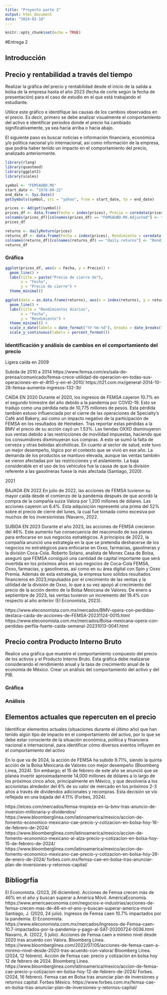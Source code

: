 ---
title: "Proyecto parte 2"
output: html_document
date: "2024-02-18"
---

```{r setup, include=FALSE}
knitr::opts_chunk$set(echo = TRUE)
```

#Entrega 2

## Introducción

## Precio y rentabilidad a través del tiempo
Realizar la gráfica del precio y rentabilidad desde el inicio de la salida a bolsa de la empresa hasta el año 2023 (fecha de corte según la fecha de presentación) para el caso de estudio en el que está trabajando el estudiante.

Utilice este gráfico e identifique las causas de los cambios observados en el precio. Es decir, primero se debe analizar visualmente el comportamiento del activo e identificar periodos donde el precio ha cambiado significativamente, ya sea hacia arriba o hacia abajo.

El siguiente paso es buscar noticias e información financiera, económica y/o política nacional y/o internacional, así como información de la empresa, que podría haber tenido un impacto en el comportamiento del precio, analizado anteriormente.



```{r}
library(rlang)
library(quantmod)
library(ggplot2)
library(scales)
```
```{r}
symbol <- "FEMSAUBD.MX"
start_date <- "1978-09-22"
end_date <- Sys.Date()
getSymbols(symbol, src = "yahoo", from = start_date, to = end_date)
```

```{r}
prices <- Ad(get(symbol))
prices_df <- data.frame(Fecha = index(prices), Precio = coredata(prices))
colnames(prices_df)[colnames(prices_df) == "FEMSAUBD.MX.Adjusted"] <- "Precio"
prices_df
```


```{r}
returns <- dailyReturn(prices)
returns_df <- data.frame(Fecha = index(prices), Rendimiento = coredata(returns))
colnames(returns_df)[colnames(returns_df) == "daily.returns"] <- "Rendimiento diario"
returns_df
```


### Gráfica
```{r}
ggplot(prices_df, aes(x = Fecha, y = Precio)) +
  geom_line() +
  labs(title = paste("Precio de cierre de"),
       x = "Fecha",
       y = "Precio de cierre") +
  theme_minimal()
```


```{r}
ggplot(data = as.data.frame(returns), aes(x = index(returns), y = returns)) +
  geom_line() +
  labs(title = "Rendimientos diarios",
       x = "Fecha",
       y = "Rendimiento") +
  theme_minimal() +
  scale_x_date(labels = date_format("%Y-%m-%d"), breaks = date_breaks("1 year")) +
  scale_y_continuous(labels = percent_format())
```

### Identificación y análisis de cambios en el comportamiento del precio 
Ligera caída en 2009


Subida de 2010 a 2014
https://www.femsa.com/es/sala-de-prensa/comunicado/femsa-crece-utilidad-de-operacion-en-todas-sus-operaciones-en-el-4t10-y-en-el-2010/
https://t21.com.mx/general-2014-10-28-femsa-aumenta-ingresos-132-3t/



CAÍDA EN 2020
Durante el 2020, los ingresos de FEMSA cayeron 10.7% en el segundo trimestre del año debido a la pandemia por COVID-19. Esto se tradujo como una pérdida neta de 10,775 millones de pesos. Esta pérdida también estuvo influenciada por el cierre de las operaciones de Specialty’s Café and Bakery, así como un impacto negativo de la participación de FEMSA en los resultados de Heineken. Tras reportar estas pérdidas a la BMV el precio de su acción cayó un 1.53%. 
Las tiendas OXXO disminuyeron sus ventas debido a las restricciones de movilidad impuestas, haciendo que los consumidores disminuyeran sus compras. A esto se sumó la falta de cerveza y otras bebidas alcohólicas. En cuanto al sector de salud, este tuvo un mejor desempeño, lógico por el contexto que se vivió en ese año. La demanda de los productos se mantuvo elevada, aunque las ventas también se vieron afectadas por las restricciones y el aislamiento. La baja considerable en el uso de los vehículos fue la causa de que la división referente a las gasolineras fuese la más afectada (Santiago, 2020). 

2021


BAJADA EN 2022
En julio de 2022, las acciones de FEMSA tuvieron su mayor caída desde el comienzo de la pandemia después de que acordó la compra de la compañía suiza Valora por 1,200 millones de dólares. Las acciones cayeron un 6.4%. Esta adquisición representó una prima del 52% sobre el precio de cierre del lunes, la cual fue tomada como excesiva por muchos de los inversionistas (Navarro, 2022. 

SUBIDA EN 2023
Durante el año 2023, las acciones de FEMSA crecieron del 46%. Este aumento fue consecuencia del reacomodo de sus planes para enfocarse en sus negocios estratégicos. A principios de 2022, la compañía anunció una estrategia en la que se pretendía deshacerse de los negocios no estratégicos para enfocarse en Oxxo, farmacias, gasolineras y la división Coca-Cola. Roberto Solano, analista de Monex Casa de Bolsa, aseguró que FEMSA consiguió una cantidad de capital importante que será invertida en los próximos años en sus negocios de Coca-Cola FEMSA, Oxxo, farmacias, y gasolineras, así como en su área digital con Spin y Oxxo Premia.
Además de esta estrategia, la empresa tuvo sólidos resultados financieros en 2023,impulsados por el crecimiento de las ventas y la utilidad de la división de Oxxo, lo que a su vez apoyó al crecimiento del precio de la acción dentro de la Bolsa Mexicana de Valores. De enero a septiembre de 2023, las ventas tuvieron un incremento del 19.4% con respecto al año anterior (El Economista, 2023). 


https://www.eleconomista.com.mx/mercados/BMV-opera-con-perdidas-destaca-caida-de-acciones-de-FEMSA-20231124-0015.html
https://www.eleconomista.com.mx/mercados/Bolsa-mexicana-opera-con-perdidas-perfila-fuerte-caida-semanal-20231013-0041.html






## Precio contra Producto Interno Bruto
Realice una gráfica que muestre el comportamiento compuesto del precio de los activos y el Producto Interno Bruto. Esta gráfica debe realizarse considerando el rendimiento anual y la tasa de crecimiento anual de la economía de México. Crear un análisis del comportamiento del activo y del PIB.

### Gráfica

### Análisis


## Elementos actuales que repercuten en el precio 
Identificar elementos actuales (situaciones durante el último año) que han tenido algún tipo de impacto en el comportamiento del activo, por lo que se debe estar consciente de la situación económica, política y financiera nacional e internacional, para identificar cómo diversos eventos influyen en el comportamiento del activo

En lo que va de 2024, la acción de FEMSA ha subido 9.71%, siendo la quinta acción de la Bolsa Mexicana de Valores con mejor desempeño (Bloomberg Línea, 2024). Sin embargo; el 15 de febrero de este año se anunció que se planea invertir aproximadamente  14,000 millones de dólares a lo largo de los próximos cinco años, principalmente en México, y que devolvería a los accionistas alrededor del 6% de su valor de mercado en los próximos 2-3 años a través de dividendos adicionales y recompras. Esta decisión se vio reflejada en una bajada del 4.11% (Forbes, 2024). 

https://elceo.com/mercados/femsa-tropieza-en-la-bmv-tras-anuncio-de-inversion-millonaria-y-dividendos/
https://www.bloomberglinea.com/latinoamerica/mexico/accion-de-fomento-economico-mexicano-cae-precio-y-cotizacion-en-bolsa-hoy-16-de-febrero-de-2024/
https://www.bloomberglinea.com/latinoamerica/mexico/accion-de-fomento-economico-mexicano-al-alza-precio-y-cotizacion-en-bolsa-hoy-15-de-febrero-de-2024/
https://www.bloomberglinea.com/latinoamerica/mexico/accion-de-fomento-economico-mexicano-cae-precio-y-cotizacion-en-bolsa-hoy-26-de-enero-de-2024/
forbes.com.mx/femsa-cae-en-bolsa-tras-anunciar-plan-de-inversiones-y-retornos-capital/



## Bibliogrfía
El Economista. (2023, 26 diciembre). Acciones de Femsa crecen más de 46% en el año y buscan superar a América Móvil. AméricaEconomía. https://www.americaeconomia.com/negocios-e-industrias/acciones-de-femsa-crecen-mas-de-46-en-el-ano-y-buscan-superar-america-movil
Santiago, J. (2020, 24 julio). Ingresos de Femsa caen 10.7% impactados por la pandemia. El Economista. https://www.eleconomista.com.mx/mercados/Ingresos-de-Femsa-caen-10.7-impactados-por-la-pandemia-y-pago-al-SAT-20200724-0036.html
Navarro, A. (2022, 5 julio). Acciones de Femsa caen a mínimo nivel desde 2020 tras acuerdo con Valora. Bloomberg Línea. https://www.bloomberglinea.com/2022/07/05/acciones-de-femsa-caen-a-minimo-nivel-desde-2020-tras-acuerdo-con-valora/
Bloomberg Línea. (2024, 12 febrero). Acción de Femsa cae: precio y cotización en bolsa hoy 12 de febrero de 2024. Bloomberg Línea. https://www.bloomberglinea.com/latinoamerica/mexico/accion-de-femsa-cae-precio-y-cotizacion-en-bolsa-hoy-12-de-febrero-de-2024/
Forbes. (2024, 16 febrero). Femsa cae en Bolsa tras anunciar plan de inversiones y retornos capital. Forbes México. https://www.forbes.com.mx/femsa-cae-en-bolsa-tras-anunciar-plan-de-inversiones-y-retornos-capital/
